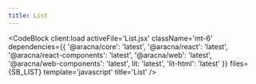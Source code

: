 ```yaml
---
title: List
---
```



<ListComponentBlock client:load />

<CodeBlock
  client:load
  activeFile='List.jsx'
  className='mt-6'
  dependencies={{
    '@aracna/core': 'latest',
    '@aracna/react': 'latest',
    '@aracna/react-components': 'latest',
    '@aracna/web': 'latest',
    '@aracna/web-components': 'latest',
    lit: 'latest',
    'lit-html': 'latest'
  }}
  files={SB_LIST}
  template='javascript'
  title='List'
/>
